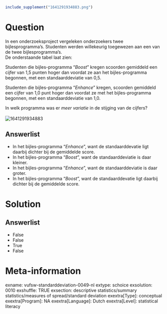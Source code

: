 ```r
include_supplement("1641291934883.png")
```

Question
========
In een onderzoeksproject vergeleken onderzoekers twee bijlesprogramma's.
Studenten werden willekeurig toegewezen aan een van de twee
bijlesprogramma's.  
De onderstaande tabel laat zien:  
  
Studenten die bijles-programma "*Boost*" kregen scoorden gemiddeld een
cijfer van 1,5 punten hoger dan voordat ze aan het bijles-programma
begonnen, met een standaarddeviatie van 0,5.  
  
Studenten die bijles-programma "*Enhance*" kregen, scoorden gemiddeld
een cijfer van 1,0 punt hoger dan voordat ze met het bijles-programma
begonnen, met een standaarddeviatie van 1,0.  
  
In welk programma was er *meer variatie* in de stijging van de
cijfers?  
   
<img src="1641291934883.png" class="fr-fic fr-dii tvcss_2"
alt="1641291934883" />

Answerlist
----------
* In het bijles-programma “*Enhance*”, want de standaarddevatie ligt
  daarbij dichter bij de gemiddelde score.
* In het bijles-programma “*Boost*”, want de standaarddeviatie is daar
  kleiner.
* In het bijles-programma “*Enhance*”, want de standaarddeviatie is daar
  groter.
* In het bijles-programma “*Boost*”, want de standaarddevatie ligt daarbij
  dichter bij de gemiddelde score.

Solution
========










Answerlist
----------
* False
* False
* True
* False

Meta-information
================
exname: vufsw-standarddeviation-0049-nl
extype: schoice
exsolution: 0010
exshuffle: TRUE
exsection: descriptive statistics/summary statistics/measures of spread/standard deviation
exextra[Type]: conceptual
exextra[Program]: NA
exextra[Language]: Dutch
exextra[Level]: statistical literacy


